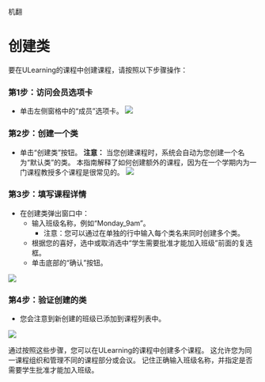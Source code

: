 机翻
# 创建类 
 
 要在ULearning的课程中创建课程，请按照以下步骤操作： 
 
 ### 第1步：访问会员选项卡 
 - 单击左侧窗格中的“成员”选项卡。 
 ![](/img/utest/teacher/appendix05.png)
 
 ### 第2步：创建一个类 
 - 单击“创建类”按钮。 
 **注意：** 当您创建课程时，系统会自动为您创建一个名为“默认类”的类。 本指南解释了如何创建额外的课程，因为在一个学期内为一门课程教授多个课程是很常见的。 
![](/img/utest/teacher/appendix06.png)
 
 ### 第3步：填写课程详情 
 - 在创建类弹出窗口中： 
     - 输入班级名称，例如“Monday_9am”。 
         - 注意：您可以通过在单独的行中输入每个类名来同时创建多个类。 
     - 根据您的喜好，选中或取消选中“学生需要批准才能加入班级”前面的复选框。 
     - 单击底部的“确认”按钮。 

 ![](/img/utest/teacher/appendix07.png)

 ### 第4步：验证创建的类 
 - 您会注意到新创建的班级已添加到课程列表中。

 ![](/img/utest/teacher/appendix08.png)

 通过按照这些步骤，您可以在ULearning的课程中创建多个课程。 这允许您为同一课程组织和管理不同的课程部分或会议。 记住正确输入班级名称，并指定是否需要学生批准才能加入班级。
